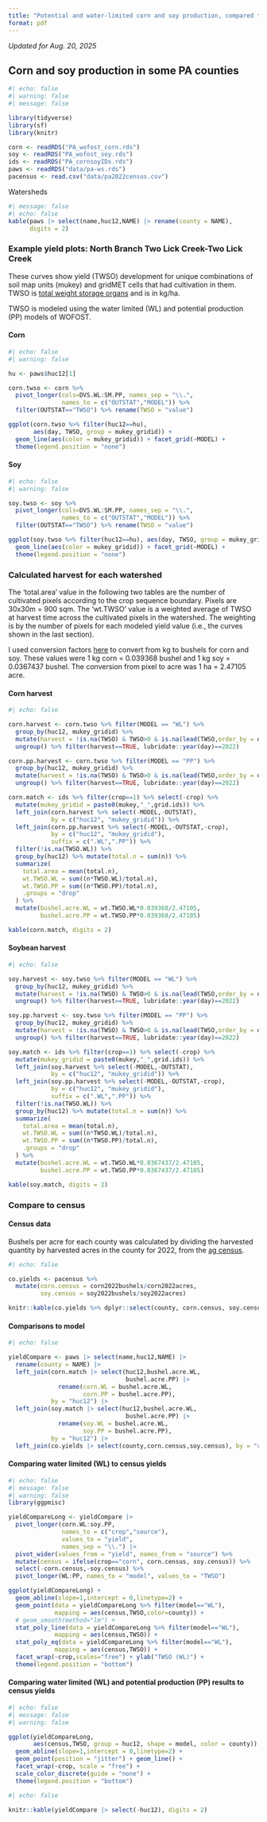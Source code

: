 ```yaml
---
title: "Potential and water-limited corn and soy production, compared to the 2022 Agricultural Census"
format: pdf
---
```


_Updated for Aug. 20, 2025_

## Corn and soy production in some PA counties

```r
#| echo: false
#| warning: false
#| message: false

library(tidyverse)
library(sf)
library(knitr)

corn <- readRDS("PA_wofost_corn.rds")
soy <- readRDS("PA_wofost_soy.rds")
ids <- readRDS("PA_cornsoyIDs.rds")
paws <- readRDS("data/pa-ws.rds")
pacensus <- read.csv("data/pa2022census.csv")
```

Watersheds

```r
#| message: false
#| echo: false
kable(paws |> select(name,huc12,NAME) |> rename(county = NAME),
      digits = 2)

```

### Example yield plots: North Branch Two Lick Creek-Two Lick Creek

These curves show yield (TWSO) development for unique combinations of soil map units (mukey) and gridMET cells that had cultivation in them. TWSO is [total weight storage organs](https://github.com/ClimateEcology/rPCSE?tab=readme-ov-file#total-weight-storage-organs) and is in kg/ha.

TWSO is modeled using the water limited (WL) and potential production (PP) models of WOFOST.

#### Corn

```r
#| echo: false
#| warning: false

hu <- paws$huc12[1]

corn.twso <- corn %>%
  pivot_longer(cols=DVS.WL:SM.PP, names_sep = "\\.", 
               names_to = c("OUTSTAT","MODEL")) %>%
  filter(OUTSTAT=="TWSO") %>% rename(TWSO = "value")

ggplot(corn.twso %>% filter(huc12==hu), 
       aes(day, TWSO, group = mukey_gridid)) + 
  geom_line(aes(color = mukey_gridid)) + facet_grid(~MODEL) +
  theme(legend.position = "none")

```

#### Soy

```r
#| echo: false
#| warning: false

soy.twso <- soy %>%
  pivot_longer(cols=DVS.WL:SM.PP, names_sep = "\\.", 
               names_to = c("OUTSTAT","MODEL")) %>%
  filter(OUTSTAT=="TWSO") %>% rename(TWSO = "value")

ggplot(soy.twso %>% filter(huc12==hu), aes(day, TWSO, group = mukey_gridid)) + 
  geom_line(aes(color = mukey_gridid)) + facet_grid(~MODEL) +
  theme(legend.position = "none")

```

### Calculated harvest for each watershed

The 'total.area' value in the following two tables are the number of cultivated pixels according to the crop sequence boundary. Pixels are 30x30m = 900 sqm. The 'wt.TWSO' value is a weighted average of TWSO at harvest time across the cultivated pixels in the watershed. The weighting is by the number of pixels for each modeled yield value (i.e., the curves shown in the last section).

I used conversion factors [here](https://ers.usda.gov/sites/default/files/_laserfiche/publications/41880/33132_ah697_002.pdf?v=69466) to convert from kg to bushels for corn and soy. These values were 1 kg corn = 0.039368 bushel and 1 kg soy = 0.0367437 bushel. The conversion from pixel to acre was 1 ha = 2.47105 acre.


#### Corn harvest

\small

```r
#| echo: false

corn.harvest <- corn.twso %>% filter(MODEL == "WL") %>%
  group_by(huc12, mukey_gridid) %>% 
  mutate(harvest = !is.na(TWSO) & TWSO>0 & is.na(lead(TWSO,order_by = day))) %>%
  ungroup() %>% filter(harvest==TRUE, lubridate::year(day)==2022)

corn.pp.harvest <- corn.twso %>% filter(MODEL == "PP") %>%
  group_by(huc12, mukey_gridid) %>% 
  mutate(harvest = !is.na(TWSO) & TWSO>0 & is.na(lead(TWSO,order_by = day))) %>%
  ungroup() %>% filter(harvest==TRUE, lubridate::year(day)==2022)

corn.match <- ids %>% filter(crop==1) %>% select(-crop) %>%
  mutate(mukey_gridid = paste0(mukey,"_",grid.ids)) %>%
  left_join(corn.harvest %>% select(-MODEL,-OUTSTAT),
            by = c("huc12", "mukey_gridid")) %>%
  left_join(corn.pp.harvest %>% select(-MODEL,-OUTSTAT,-crop),
            by = c("huc12", "mukey_gridid"),
            suffix = c(".WL",".PP")) %>%
  filter(!is.na(TWSO.WL)) %>%
  group_by(huc12) %>% mutate(total.n = sum(n)) %>%
  summarize(
    total.area = mean(total.n),
    wt.TWSO.WL = sum((n*TWSO.WL)/total.n),
    wt.TWSO.PP = sum((n*TWSO.PP)/total.n),
    .groups = "drop"
  ) %>%
  mutate(bushel.acre.WL = wt.TWSO.WL*0.039368/2.47105,
         bushel.acre.PP = wt.TWSO.PP*0.039368/2.47105)

kable(corn.match, digits = 2)

```
#### Soybean harvest

```r
#| echo: false

soy.harvest <- soy.twso %>% filter(MODEL == "WL") %>%
  group_by(huc12, mukey_gridid) %>% 
  mutate(harvest = !is.na(TWSO) & TWSO>0 & is.na(lead(TWSO,order_by = day))) %>%
  ungroup() %>% filter(harvest==TRUE, lubridate::year(day)==2022)

soy.pp.harvest <- soy.twso %>% filter(MODEL == "PP") %>%
  group_by(huc12, mukey_gridid) %>% 
  mutate(harvest = !is.na(TWSO) & TWSO>0 & is.na(lead(TWSO,order_by = day))) %>%
  ungroup() %>% filter(harvest==TRUE, lubridate::year(day)==2022)

soy.match <- ids %>% filter(crop==1) %>% select(-crop) %>%
  mutate(mukey_gridid = paste0(mukey,"_",grid.ids)) %>%
  left_join(soy.harvest %>% select(-MODEL,-OUTSTAT),
            by = c("huc12", "mukey_gridid")) %>%
  left_join(soy.pp.harvest %>% select(-MODEL,-OUTSTAT,-crop),
            by = c("huc12", "mukey_gridid"),
            suffix = c(".WL",".PP")) %>%
  filter(!is.na(TWSO.WL)) %>%
  group_by(huc12) %>% mutate(total.n = sum(n)) %>%
  summarize(
    total.area = mean(total.n),
    wt.TWSO.WL = sum((n*TWSO.WL)/total.n),
    wt.TWSO.PP = sum((n*TWSO.PP)/total.n),
    .groups = "drop"
  ) %>%
  mutate(bushel.acre.WL = wt.TWSO.WL*0.0367437/2.47105,
         bushel.acre.PP = wt.TWSO.PP*0.0367437/2.47105)

kable(soy.match, digits = 2)

```

\normalsize

### Compare to census

#### Census data

Bushels per acre for each county was calculated by dividing the harvested quantity by harvested acres in the county for 2022, from the [ag census](https://www.nass.usda.gov/Publications/AgCensus/2022/Full_Report/Volume_1,_Chapter_2_County_Level/Pennsylvania/st42_2_025_025.pdf).

```r
#| echo: false

co.yields <- pacensus %>% 
  mutate(corn.census = corn2022bushels/corn2022acres,
         soy.census = soy2022bushels/soy2022acres)

knitr::kable(co.yields %>% dplyr::select(county, corn.census, soy.census), digits = 2)

```

#### Comparisons to model

```r
#| echo: false

yieldCompare <- paws |> select(name,huc12,NAME) |> 
  rename(county = NAME) |>
  left_join(corn.match |> select(huc12,bushel.acre.WL,
                                 bushel.acre.PP) |>
              rename(corn.WL = bushel.acre.WL,
                     corn.PP = bushel.acre.PP), 
            by = "huc12") |>
  left_join(soy.match |> select(huc12,bushel.acre.WL,
                                 bushel.acre.PP) |>
              rename(soy.WL = bushel.acre.WL,
                     soy.PP = bushel.acre.PP), 
            by = "huc12") |>
  left_join(co.yields |> select(county,corn.census,soy.census), by = "county")

```

#### Comparing water limited (WL) to census yields

```r
#| echo: false
#| message: false
#| warning: false
library(ggpmisc)

yieldCompareLong <- yieldCompare |> 
  pivot_longer(corn.WL:soy.PP,
               names_to = c("crop","source"),
               values_to = "yield",
               names_sep = "\\.") |>
  pivot_wider(values_from = "yield", names_from = "source") %>%
  mutate(census = ifelse(crop=="corn", corn.census, soy.census)) %>%
  select(-corn.census,-soy.census) %>%
  pivot_longer(WL:PP, names_to = "model", values_to = "TWSO")

ggplot(yieldCompareLong) +
  geom_abline(slope=1,intercept = 0,linetype=2) +
  geom_point(data = yieldCompareLong %>% filter(model=="WL"),
             mapping = aes(census,TWSO,color=county)) + 
  # geom_smooth(method="lm") +
  stat_poly_line(data = yieldCompareLong %>% filter(model=="WL"),
             mapping = aes(census,TWSO)) +
  stat_poly_eq(data = yieldCompareLong %>% filter(model=="WL"),
             mapping = aes(census,TWSO)) +
  facet_wrap(~crop,scales="free") + ylab("TWSO (WL)") +
  theme(legend.position = "bottom")

```

#### Comparing water limited (WL) and potential production (PP) results to census yields

```r
#| echo: false
#| message: false
#| warning: false

ggplot(yieldCompareLong,
       aes(census,TWSO, group = huc12, shape = model, color = county)) +
  geom_abline(slope=1,intercept = 0,linetype=2) +
  geom_point(position = "jitter") + geom_line() + 
  facet_wrap(~crop, scale = "free") +
  scale_color_discrete(guide = "none") +
  theme(legend.position = "bottom")
```

\small

```r
#| echo: false

knitr::kable(yieldCompare |> select(-huc12), digits = 2)
```
